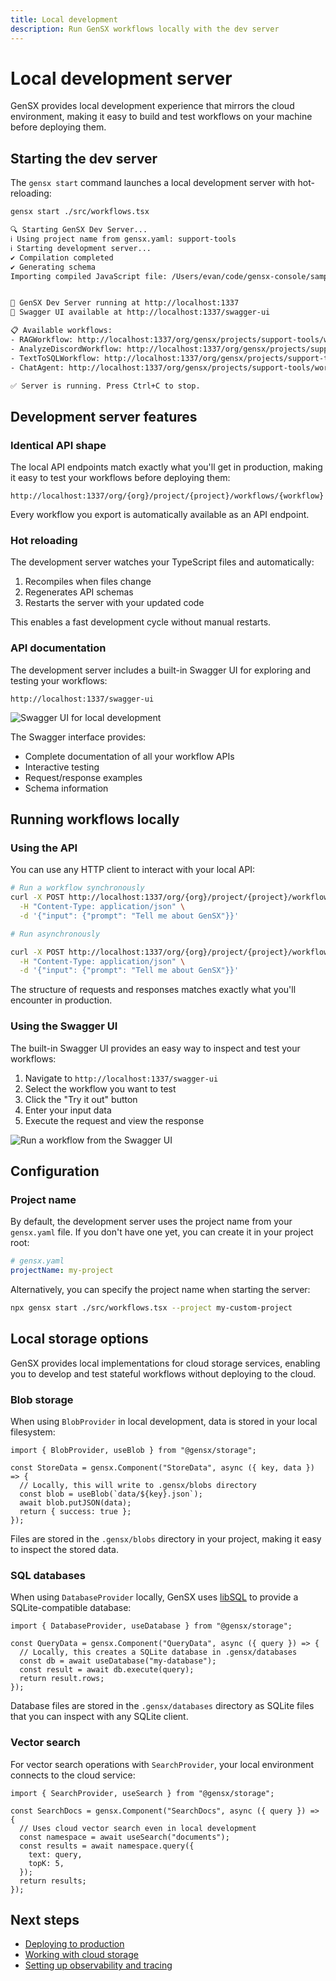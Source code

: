 ```yaml
---
title: Local development
description: Run GenSX workflows locally with the dev server
---
```


# Local development server

GenSX provides local development experience that mirrors the cloud environment, making it easy to build and test workflows on your machine before deploying them.

## Starting the dev server

The `gensx start` command launches a local development server with hot-reloading:

```bash
gensx start ./src/workflows.tsx
```

```bash
🔍 Starting GenSX Dev Server...
ℹ Using project name from gensx.yaml: support-tools
ℹ Starting development server...
✔ Compilation completed
✔ Generating schema
Importing compiled JavaScript file: /Users/evan/code/gensx-console/samples/support-tools/dist/src/workflows.js


🚀 GenSX Dev Server running at http://localhost:1337
🧪 Swagger UI available at http://localhost:1337/swagger-ui

📋 Available workflows:
- RAGWorkflow: http://localhost:1337/org/gensx/projects/support-tools/workflows/RAGWorkflow
- AnalyzeDiscordWorkflow: http://localhost:1337/org/gensx/projects/support-tools/workflows/AnalyzeDiscordWorkflow
- TextToSQLWorkflow: http://localhost:1337/org/gensx/projects/support-tools/workflows/TextToSQLWorkflow
- ChatAgent: http://localhost:1337/org/gensx/projects/support-tools/workflows/ChatAgent

✅ Server is running. Press Ctrl+C to stop.
```

## Development server features

### Identical API shape

The local API endpoints match exactly what you'll get in production, making it easy to test your workflows before deploying them:

```
http://localhost:1337/org/{org}/project/{project}/workflows/{workflow}
```

Every workflow you export is automatically available as an API endpoint.

### Hot reloading

The development server watches your TypeScript files and automatically:

1. Recompiles when files change
2. Regenerates API schemas
3. Restarts the server with your updated code

This enables a fast development cycle without manual restarts.

### API documentation

The development server includes a built-in Swagger UI for exploring and testing your workflows:

```
http://localhost:1337/swagger-ui
```

![Swagger UI for local development](/cloud/local-swagger-ui.png)

The Swagger interface provides:

- Complete documentation of all your workflow APIs
- Interactive testing
- Request/response examples
- Schema information

## Running workflows locally

### Using the API

You can use any HTTP client to interact with your local API:

```bash
# Run a workflow synchronously
curl -X POST http://localhost:1337/org/{org}/project/{project}/workflows/ChatAgent \
  -H "Content-Type: application/json" \
  -d '{"input": {"prompt": "Tell me about GenSX"}}'

# Run asynchronously

curl -X POST http://localhost:1337/org/{org}/project/{project}/workflows/ChatAgent/start \
  -H "Content-Type: application/json" \
  -d '{"input": {"prompt": "Tell me about GenSX"}}'
```

The structure of requests and responses matches exactly what you'll encounter in production.

### Using the Swagger UI

The built-in Swagger UI provides an easy way to inspect and test your workflows:

1. Navigate to `http://localhost:1337/swagger-ui`
2. Select the workflow you want to test
3. Click the "Try it out" button
4. Enter your input data
5. Execute the request and view the response

![Run a workflow from the Swagger UI](/cloud/swagger-execute.png)

## Configuration

### Project name

By default, the development server uses the project name from your `gensx.yaml` file. If you don't have one yet, you can create it in your project root:

```yaml
# gensx.yaml
projectName: my-project
```

Alternatively, you can specify the project name when starting the server:

```bash
npx gensx start ./src/workflows.tsx --project my-custom-project
```

## Local storage options

GenSX provides local implementations for cloud storage services, enabling you to develop and test stateful workflows without deploying to the cloud.

### Blob storage

When using `BlobProvider` in local development, data is stored in your local filesystem:

```tsx
import { BlobProvider, useBlob } from "@gensx/storage";

const StoreData = gensx.Component("StoreData", async ({ key, data }) => {
  // Locally, this will write to .gensx/blobs directory
  const blob = useBlob(`data/${key}.json`);
  await blob.putJSON(data);
  return { success: true };
});
```

Files are stored in the `.gensx/blobs` directory in your project, making it easy to inspect the stored data.

### SQL databases

When using `DatabaseProvider` locally, GenSX uses [libSQL](https://github.com/libsql/libsql) to provide a SQLite-compatible database:

```tsx
import { DatabaseProvider, useDatabase } from "@gensx/storage";

const QueryData = gensx.Component("QueryData", async ({ query }) => {
  // Locally, this creates a SQLite database in .gensx/databases
  const db = await useDatabase("my-database");
  const result = await db.execute(query);
  return result.rows;
});
```

Database files are stored in the `.gensx/databases` directory as SQLite files that you can inspect with any SQLite client.

### Vector search

For vector search operations with `SearchProvider`, your local environment connects to the cloud service:

```tsx
import { SearchProvider, useSearch } from "@gensx/storage";

const SearchDocs = gensx.Component("SearchDocs", async ({ query }) => {
  // Uses cloud vector search even in local development
  const namespace = await useSearch("documents");
  const results = await namespace.query({
    text: query,
    topK: 5,
  });
  return results;
});
```

## Next steps

- [Deploying to production](/docs/cloud/serverless-deployments)
- [Working with cloud storage](/docs/cloud/storage)
- [Setting up observability and tracing](/docs/cloud/observability)
